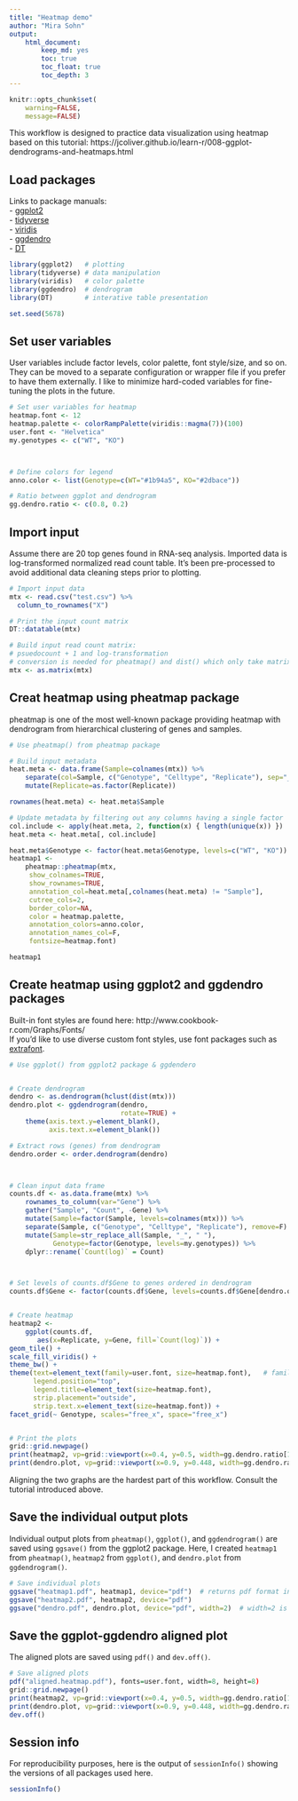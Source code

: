 ```yaml
---
title: "Heatmap demo"
author: "Mira Sohn"
output:
    html_document:
        keep_md: yes
        toc: true
        toc_float: true
        toc_depth: 3
---
```


```r
knitr::opts_chunk$set(
    warning=FALSE,
    message=FALSE)
```


This workflow is designed to practice data visualization using heatmap based on this tutorial:     https://jcoliver.github.io/learn-r/008-ggplot-dendrograms-and-heatmaps.html    



## Load packages

Links to package manuals:     
    - [ggplot2](https://ggplot2.tidyverse.org/)       
    - [tidyverse](https://www.tidyverse.org/)      
    - [viridis](https://cran.r-project.org/web/packages/viridis/vignettes/intro-to-viridis.html)      
    - [ggdendro](https://cran.r-project.org/web/packages/ggdendro/vignettes/ggdendro.html)      
    - [DT](https://rstudio.github.io/DT/)      


```r
library(ggplot2)   # plotting
library(tidyverse) # data manipulation
library(viridis)   # color palette
library(ggdendro)  # dendrogram
library(DT)        # interative table presentation

set.seed(5678)
```

## Set user variables

User variables include factor levels, color palette, font style/size, and so on. They can be moved to a separate configuration or wrapper file if you prefer to have them externally. I like to minimize hard-coded variables for fine-tuning the plots in the future.

```r


# Set user variables for heatmap
heatmap.font <- 12
heatmap.palette <- colorRampPalette(viridis::magma(7))(100)
user.font <- "Helvetica"
my.genotypes <- c("WT", "KO")



# Define colors for legend
anno.color <- list(Genotype=c(WT="#1b94a5", KO="#2dbace"))

# Ratio between ggplot and dendrogram
gg.dendro.ratio <- c(0.8, 0.2)


```


## Import input

Assume there are 20 top genes found in RNA-seq analysis. Imported data is log-transformed normalized read count table. It's been pre-processed to avoid additional data cleaning steps prior to plotting. 

```r

# Import input data
mtx <- read.csv("test.csv") %>%
  column_to_rownames("X")

# Print the input count matrix
DT::datatable(mtx)

# Build input read count matrix:
# psuedocount + 1 and log-transformation
# conversion is needed for pheatmap() and dist() which only take matrix obj
mtx <- as.matrix(mtx)
```



## Creat heatmap using pheatmap package

pheatmap is one of the most well-known package providing heatmap with dendrogram from hierarchical clustering of genes and samples. 


```r

# Use pheatmap() from pheatmap package

# Build input metadata
heat.meta <- data.frame(Sample=colnames(mtx)) %>%
    separate(col=Sample, c("Genotype", "Celltype", "Replicate"), sep="_", remove=FALSE) %>%
    mutate(Replicate=as.factor(Replicate)) 

rownames(heat.meta) <- heat.meta$Sample

# Update metadata by filtering out any columns having a single factor
col.include <- apply(heat.meta, 2, function(x) { length(unique(x)) }) != 1
heat.meta <- heat.meta[, col.include]

heat.meta$Genotype <- factor(heat.meta$Genotype, levels=c("WT", "KO"))
heatmap1 <-
    pheatmap::pheatmap(mtx,
     show_colnames=TRUE,
     show_rownames=TRUE,
     annotation_col=heat.meta[,colnames(heat.meta) != "Sample"],
     cutree_cols=2,
     border_color=NA,
     color = heatmap.palette,
     annotation_colors=anno.color,
     annotation_names_col=F,
     fontsize=heatmap.font)

heatmap1


```

## Create heatmap using ggplot2 and ggdendro packages

Built-in font styles are found here: http://www.cookbook-r.com/Graphs/Fonts/      
If you'd like to use diverse custom font styles, use font packages such as [extrafont](https://cran.r-project.org/web/packages/extrafont/).


```r


# Use ggplot() from ggplot2 package & ggdendero


# Create dendrogram
dendro <- as.dendrogram(hclust(dist(mtx)))
dendro.plot <- ggdendrogram(dendro,
                            rotate=TRUE) + 
    theme(axis.text.y=element_blank(),
          axis.text.x=element_blank())

# Extract rows (genes) from dendrogram
dendro.order <- order.dendrogram(dendro)



# Clean input data frame
counts.df <- as.data.frame(mtx) %>%
    rownames_to_column(var="Gene") %>%
    gather("Sample", "Count", -Gene) %>%
    mutate(Sample=factor(Sample, levels=colnames(mtx))) %>%
    separate(Sample, c("Genotype", "Celltype", "Replicate"), remove=F) %>%
    mutate(Sample=str_replace_all(Sample, "_", " "),
           Genotype=factor(Genotype, levels=my.genotypes)) %>%
    dplyr::rename(`Count(log)` = Count)



# Set levels of counts.df$Gene to genes ordered in dendrogram
counts.df$Gene <- factor(counts.df$Gene, levels=counts.df$Gene[dendro.order])


# Create heatmap
heatmap2 <-
    ggplot(counts.df,
       aes(x=Replicate, y=Gene, fill=`Count(log)`)) +
geom_tile() +
scale_fill_viridis() +
theme_bw() +
theme(text=element_text(family=user.font, size=heatmap.font),   # family is used to change font style
      legend.position="top",
      legend.title=element_text(size=heatmap.font),
      strip.placement="outside",
      strip.text.x=element_text(size=heatmap.font)) +
facet_grid(~ Genotype, scales="free_x", space="free_x")


# Print the plots
grid::grid.newpage()
print(heatmap2, vp=grid::viewport(x=0.4, y=0.5, width=gg.dendro.ratio[1], height=1))
print(dendro.plot, vp=grid::viewport(x=0.9, y=0.448, width=gg.dendro.ratio[2], height=0.871))


```

Aligning the two graphs are the hardest part of this workflow. Consult the tutorial introduced above.


## Save the individual output plots

Individual output plots from `pheatmap()`, `ggplot()`, and `ggdendrogram()` are saved using `ggsave()` from the ggplot2 package. Here, I created `heatmap1` from `pheatmap()`, `heatmap2` from `ggplot()`, and `dendro.plot` from `ggdendrogram()`. 

```r

# Save individual plots
ggsave("heatmap1.pdf", heatmap1, device="pdf")  # returns pdf format in my current directory
ggsave("heatmap2.pdf", heatmap2, device="pdf")
ggsave("dendro.pdf", dendro.plot, device="pdf", width=2)  # width=2 is set to limit width of dendrogram

```

## Save the ggplot-ggdendro aligned plot

The aligned plots are saved using `pdf()` and `dev.off()`.

```r

# Save aligned plots
pdf("aligned.heatmap.pdf"), fonts=user.font, width=8, height=8)
grid::grid.newpage()
print(heatmap2, vp=grid::viewport(x=0.4, y=0.5, width=gg.dendro.ratio[1], height=1))
print(dendro.plot, vp=grid::viewport(x=0.9, y=0.448, width=gg.dendro.ratio[2], height=0.871))
dev.off()
```


## Session info
For reproducibility purposes, here is the output of `sessionInfo()` showing the
versions of all packages used here.

```r
sessionInfo()
```


